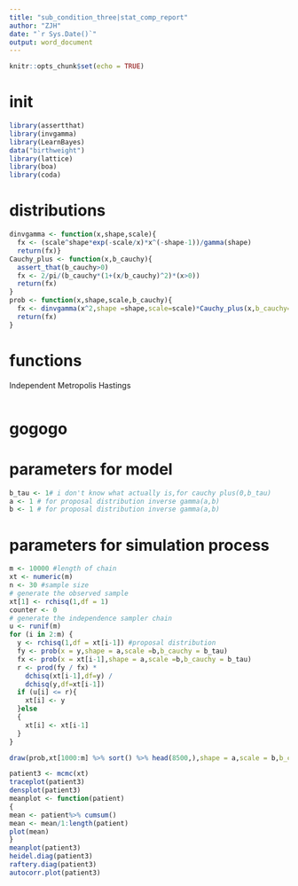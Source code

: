 ```yaml
---
title: "sub_condition_three|stat_comp_report"
author: "ZJH"
date: "`r Sys.Date()`"
output: word_document
---
```


```r
knitr::opts_chunk$set(echo = TRUE)
```

# init
```r
library(assertthat)
library(invgamma)
library(LearnBayes)
data("birthweight")
library(lattice)
library(boa)
library(coda)
```

# distributions
```r
dinvgamma <- function(x,shape,scale){
  fx <- (scale^shape*exp(-scale/x)*x^(-shape-1))/gamma(shape)
  return(fx)}
Cauchy_plus <- function(x,b_cauchy){
  assert_that(b_cauchy>0)
  fx <- 2/pi/(b_cauchy*(1+(x/b_cauchy)^2)*(x>0))
  return(fx)
}
prob <- function(x,shape,scale,b_cauchy){
  fx <- dinvgamma(x^2,shape =shape,scale=scale)*Cauchy_plus(x,b_cauchy=b_cauchy)*7.3
  return(fx)
}

```

# functions
Independent Metropolis Hastings 
```r

```

# gogogo
# parameters for model
```r
b_tau <- 1# i don't know what actually is,for cauchy plus(0,b_tau)
a <- 1 # for proposal distribution inverse gamma(a,b) 
b <- 1 # for proposal distribution inverse gamma(a,b)
```
# parameters for simulation process
```r
m <- 10000 #length of chain
xt <- numeric(m)
n <- 30 #sample size
# generate the observed sample
xt[1] <- rchisq(1,df = 1)
counter <- 0
# generate the independence sampler chain
u <- runif(m)
for (i in 2:m) {
  y <- rchisq(1,df = xt[i-1]) #proposal distribution
  fy <- prob(x = y,shape = a,scale =b,b_cauchy = b_tau)
  fx <- prob(x = xt[i-1],shape = a,scale =b,b_cauchy = b_tau)
  r <- prod(fy / fx) *
    dchisq(xt[i-1],df=y) /
    dchisq(y,df=xt[i-1])
  if (u[i] <= r){
    xt[i] <- y 
  }else 
  {
    xt[i] <- xt[i-1]
  }
}
```

```r
draw(prob,xt[1000:m] %>% sort() %>% head(8500,),shape = a,scale = b,b_cauchy = b_tau)
```
```r
patient3 <- mcmc(xt)
traceplot(patient3)
densplot(patient3)
meanplot <- function(patient)
{
mean <- patient%>% cumsum()
mean <- mean/1:length(patient)
plot(mean)
}
meanplot(patient3)
heidel.diag(patient3)
raftery.diag(patient3)
autocorr.plot(patient3)
```

